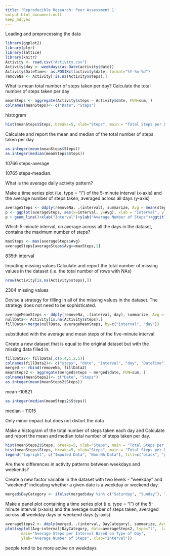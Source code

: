 ---
title: 'Reproducible Research: Peer Assessment 1'
output:html_document:null
keep_md:yes
---
Loading and preprocessing the data
```{r}
library(ggplot2)
library(plyr)
library(lattice) 
library(knitr)
Activity <- read.csv("Activity.csv")
Activity$day <- weekdays(as.Date(activity$date))
Activity$DateTime<- as.POSIXct(activity$date, format="%Y-%m-%d")
removeNa <- Activity[!is.na(Activity$steps),]
```

What is mean total number of steps taken per day?
Calculate the total number of steps taken per day
```{r}
meanSteps <- aggregate(Activity$steps ~ Activity$date, FUN=sum, )
colnames(meanSteps)<- c("Date", "Steps")
```
histogram
```{r echo=FALSE}
hist(meanSteps$Steps, breaks=5, xlab="Steps", main = "Total Steps per Day")
```
Calculate and report the mean and median of the total number of steps taken per day
```{r}
as.integer(mean(meanSteps$Steps))
as.integer(median(meanSteps$Steps))
```
10766 steps-average

10765 steps-meadian.


What is the average daily activity pattern?

Make a time series plot (i.e. type = "l") of the 5-minute interval (x-axis) and the average number of steps taken, averaged across all days (y-axis)
```{r echo=FALSE}
averageSteps <- ddply(removeNa, .(interval), summarize, Avg = mean(steps))
p <- ggplot(averageSteps, aes(x=interval, y=Avg), xlab = "Interval", ylab="Average Number of Steps")
p + geom_line()+xlab("Interval")+ylab("Average Number of Steps")+ggtitle("Average Number of Steps per five-minute Interval")
```
Which 5-minute interval, on average across all the days in the dataset, contains the maximum number of steps?
```{r}
maxSteps <- max(averageSteps$Avg)
averageSteps[averageSteps$Avg==maxSteps,1]
```
835th interval


Imputing missing values
Calculate and report the total number of missing values in the dataset (i.e. the total number of rows with NAs)
```{r}
nrow(Activity[is.na(Activity$steps),])
```
2304 missing values

Devise a strategy for filling in all of the missing values in the dataset. The strategy does not need to be sophisticated. 
```{r}
averageMeanSteps <- ddply(removeNa, .(interval, day), summarize, Avg = mean(steps))
nullData<- Activity[is.na(Activity$steps),]
fillData<-merge(nullData, averageMeanSteps, by=c("interval", "day"))
```
substituted with the average and mean steps of the five-minute interval


Create a new dataset that is equal to the original dataset but with the missing data filled in.
```{r}
fillData2<- fillData[,c(6,4,1,2,5)]
colnames(fillData2)<- c("steps", "date", "interval", "day", "DateTime")
merged <- rbind(removeNa, fillData2)
meanSteps2 <- aggregate(merged$steps ~ merged$date, FUN=sum, )
colnames(meanSteps2)<- c("Date", "Steps")
as.integer(mean(meanSteps2$Steps))
```
mean -10821
```{r}
as.integer(median(meanSteps2$Steps))
```
median - 11015

Only minor impact but does not distort the data

Make a histogram of the total number of steps taken each day and Calculate and report the mean and median total number of steps taken per day.
```{r echo=FALSE}
hist(meanSteps2$Steps, breaks=5, xlab="Steps", main = "Total Steps per Day with Imputed Data", col="Black")
hist(meanSteps$Steps, breaks=5, xlab="Steps", main = "Total Steps per Day with Imouted Data", col="Grey", add=T)
legend("topright", c("Imputed Data", "Non-NA Data"), fill=c("black", "grey") )
```

Are there differences in activity patterns between weekdays and weekends?

Create a new factor variable in the dataset with two levels - "weekday" and "weekend" indicating whether a given date is a weekday or weekend day.
```{r}
merged$DayCategory <- ifelse(merged$day %in% c("Saturday", "Sunday"), "Weekend", "Weekday")
```
Make a panel plot containing a time series plot (i.e. type = "l") of the 5-minute interval (x-axis) and the average number of steps taken, averaged across all weekday days or weekend days (y-axis).

```{r echo=FALSE}
averageSteps2 <- ddply(merged, .(interval, DayCategory), summarize, Avg = mean(steps))
plot(xyplot(Avg~interval|DayCategory, data=averageSteps2, type="l",  layout = c(1,2),
       main="Average Steps per Interval Based on Type of Day", 
       ylab="Average Number of Steps", xlab="Interval"))
```
people tend to be more active on weekdays

